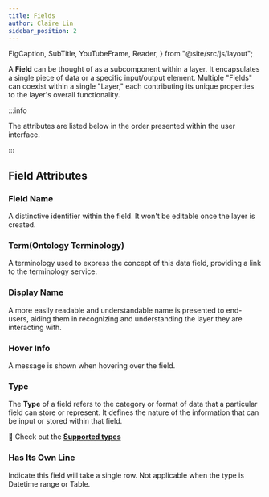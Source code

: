 ```yaml
---
title: Fields
author: Claire Lin
sidebar_position: 2
---
```


  FigCaption,
  SubTitle,
  YouTubeFrame,
  Reader,
} from "@site/src/js/layout";

<Reader text="Designer" />

A **Field** can be thought of as a subcomponent within a layer. It encapsulates a single piece of data or a specific input/output element. Multiple "Fields" can coexist within a single "Layer," each contributing its unique properties to the layer's overall functionality.

:::info

The attributes are listed below in the order presented within the user interface.

:::

## Field Attributes

### Field Name

A distinctive identifier within the field. It won't be editable once the layer is created.

### Term(Ontology Terminology)

A terminology used to express the concept of this data field, providing a link to the terminology service.

<YouTubeFrame
  src="https://www.youtube-nocookie.com/embed/P5OOXB0RyqU?list=PLZoVOhxCsajnl5_tveYUvtD0Y57devzdn"
  title="Designer - Linking an Ontology Term to a Field (HD)"
/>
<FigCaption text="Designer - Linking an Ontology Term to a Field" />

### Display Name

A more easily readable and understandable name is presented to end-users, aiding them in recognizing and understanding the layer they are interacting with.

### Hover Info

A message is shown when hovering over the field.

### Type

The **Type** of a field refers to the category or format of data that a particular field can store or represent. It defines the nature of the information that can be input or stored within that field.

:dart: Check out the **[Supported types](fields/types/)**

### Has Its Own Line&#x20;

Indicate this field will take a single row. Not applicable when the type is Datetime range or Table.
